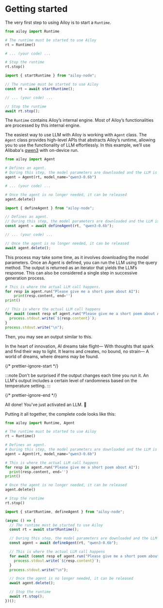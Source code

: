 
# Getting started

The very first step to using Ailoy is to start a `Runtime`.

<CodeTabs>
<TabItem {...pythonTab}>

```python
from ailoy import Runtime

# The runtime must be started to use Ailoy
rt = Runtime()

# ... (your code) ...

# Stop the runtime
rt.stop()
```

</TabItem>
<TabItem {...nodeTab}>

```typescript
import { startRuntime } from "ailoy-node";

// The runtime must be started to use Ailoy
const rt = await startRuntime();

// ... (your code) ...

// Stop the runtime
await rt.stop();
```

</TabItem>
</CodeTabs>

The `Runtime` contains Ailoy’s internal engine. Most of Ailoy’s functionalities
are processed by this internal engine.

The easiest way to use LLM with Ailoy is working with `Agent` class. The `Agent`
class provides high-level APIs that abstracts Ailoy’s runtime, allowing you to
use the functionality of LLM effortlessly. In this example, we’ll use Alibaba's
[qwen3](https://github.com/QwenLM/Qwen3) with on-device run.

<CodeTabs>
<TabItem {...pythonTab}>

```python
from ailoy import Agent

# Defines an agent.
# During this step, the model parameters are downloaded and the LLM is set up for execution
agent = Agent(rt, model_name="qwen3-0.6b")

# ... (your code) ...

# Once the agent is no longer needed, it can be released
agent.delete()
```

</TabItem>
<TabItem {...nodeTab}>

```typescript
import { defineAgent } from "ailoy-node";

// Defines an agent.
// During this step, the model parameters are downloaded and the LLM is set up for execution
const agent = await defineAgent(rt, "qwen3-0.6b");

// ... (your code) ...

// Once the agent is no longer needed, it can be released
await agent.delete();
```

</TabItem>
</CodeTabs>

This process may take some time, as it involves downloading the model
parameters. Once an Agent is defined, you can run the LLM using the query
method. The output is returned as an iterator that yields the LLM’s response.
This can also be considered a single step in successive generation process.

<CodeTabs>
<TabItem {...pythonTab}>

```python
# This is where the actual LLM call happens.
for resp in agent.run("Please give me a short poem about AI"):
    print(resp.content, end='')
print()
```

</TabItem>
<TabItem {...nodeTab}>

```typescript
// This is where the actual LLM call happens
for await (const resp of agent.run("Please give me a short poem about AI")) {
  process.stdout.write(`${resp.content}`);
}
process.stdout.write("\n");
```

</TabItem>
</CodeTabs>

Then, you may see an output similar to this.

<TerminalBox>
In the heart of innovation, AI dreams take flight—
With thoughts that spark and find their way to light.
It learns and creates, no bound, no strain—
A world of dreams, where dreams may be found.
</TerminalBox>

{/* prettier-ignore-start */}

:::note 
Don't be surprised if the output changes each time you run it. An LLM's
output includes a certain level of randomness based on the temperature setting.
:::

{/* prettier-ignore-end */}

All done! You've just activated an LLM. 🎉

Putting it all together, the complete code looks like this:

<CodeTabs>
<TabItem {...pythonTab}>

```python
from ailoy import Runtime, Agent

# The runtime must be started to use Ailoy
rt = Runtime()

# Defines an agent.
# During this step, the model parameters are downloaded and the LLM is set up for execution
agent = Agent(rt, model_name="qwen3-0.6b")

# This is where the actual LLM call happens
for resp in agent.run("Please give me a short poem about AI"):
  print(resp.content, end='')
print()

# Once the agent is no longer needed, it can be released
agent.delete()

# Stop the runtime
rt.stop()
```

</TabItem>
<TabItem {...nodeTab}>

```typescript
import { startRuntime, defineAgent } from "ailoy-node";

(async () => {
  // The runtime must be started to use Ailoy
  const rt = await startRuntime();

  // During this step, the model parameters are downloaded and the LLM is set up for execution
  const agent = await defineAgent(rt, "qwen3-0.6b");

  // This is where the actual LLM call happens
  for await (const resp of agent.run("Please give me a short poem about AI")) {
    process.stdout.write(`${resp.content}`);
  }
  process.stdout.write("\n");

  // Once the agent is no longer needed, it can be released
  await agent.delete();

  // Stop the runtime
  await rt.stop();
})();
```

</TabItem>
</CodeTabs>
